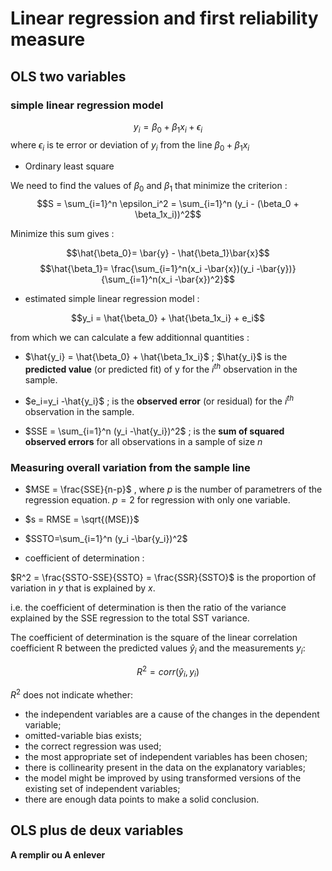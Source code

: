 # Linear regression and first reliability measure

## OLS two variables 

### simple linear regression model 

$$y_i = \beta_0 + \beta_1x_i +  \epsilon_i$$ 
where $\epsilon_i$ is te error or deviation of $y_i$ from the line $\beta_0 + \beta_1x_i$

- Ordinary least square 

We need to find the values of $\beta_0$ and $\beta_1$ that minimize the criterion : 
$$S = \sum_{i=1}^n \epsilon_i^2 = \sum_{i=1}^n (y_i - (\beta_0 + \beta_1x_i))^2$$

Minimize this sum gives :

$$\hat{\beta_0}= \bar{y} - \hat{\beta_1}\bar{x}$$
$$\hat{\beta_1}= \frac{\sum_{i=1}^n(x_i -\bar{x})(y_i -\bar{y})}{\sum_{i=1}^n(x_i -\bar{x})^2}$$

- estimated simple linear regression model :

$$y_i = \hat{\beta_0} + \hat{\beta_1x_i} +  e_i$$ 

from which we can calculate a few additionnal quantities :

- $\hat{y_i} = \hat{\beta_0} + \hat{\beta_1x_i}$ ; $\hat{y_i}$ is the **predicted value** (or predicted fit) of y for the $i^{th}$ observation in the sample.

- $e_i=y_i -\hat{y_i}$ ; is the **observed error** (or residual) for the $i^{th}$ observation in the sample.

- $SSE = \sum_{i=1}^n (y_i -\hat{y_i})^2$ ; is the **sum of squared observed errors** for all observations in a sample of size $n$

### Measuring overall variation from the sample line

- $MSE = \frac{SSE}{n-p}$ , where $p$ is the number of parametrers of the regression equation. $p=2$ for regression with only one variable. 

- $s = RMSE = \sqrt{(MSE)}$

- $SSTO=\sum_{i=1}^n (y_i -\bar{y_i})^2$

- coefficient of determination :

$R^2 = \frac{SSTO-SSE}{SSTO} = \frac{SSR}{SSTO}$ is the proportion of variation in $y$ that is explained by $x$.

i.e. the coefficient of determination is then the ratio of the variance explained by the SSE regression to the total SST variance.

The coefficient of determination is the square of the linear correlation coefficient R between the predicted values $\hat{y}_{i}$ and the measurements $y_i$:

$$R^2=corr(\hat{y}_{i},y_i)$$

$R^2$ does not indicate whether:

- the independent variables are a cause of the changes in the dependent variable;
- omitted-variable bias exists;
- the correct regression was used;
- the most appropriate set of independent variables has been chosen;
- there is collinearity present in the data on the explanatory variables;
- the model might be improved by using transformed versions of the existing set of independent variables;
- there are enough data points to make a solid conclusion.

## OLS plus de deux variables

**A remplir ou A enlever**